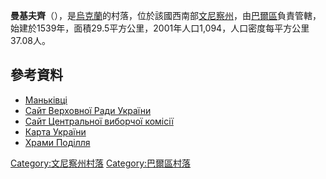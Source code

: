 {{coord|49|03|15|N|27|49|53|E|scale:30000|display=title}}

'''曼基夫齊'''（{{lang-uk|Маньківці}}），是[[烏克蘭|烏克蘭]]的村落，位於該國西南部[[文尼察州|文尼察州]]，由[[巴爾區|巴爾區]]負責管轄，始建於1539年，面積29.5平方公里，2001年人口1,094，人口密度每平方公里37.08人。

==參考資料==
*[http://w1.c1.rada.gov.ua/pls/z7503/A005?rdat1=01.04.2014&rf7571=1405 Маньківці]
* [https://web.archive.org/web/20110521215759/http://gska2.rada.gov.ua/ Сайт Верховної Ради України]
* [http://www.cvk.gov.ua/ Сайт Центральної виборчої комісії] {{Wayback|url=http://www.cvk.gov.ua/ |date=20101203204641 }}
* [http://maps.vlasenko.net/?y=49.05430&x=27.83129 Карта України] {{Wayback|url=http://maps.vlasenko.net/?y=49.05430&x=27.83129 |date=20160305043721 }}
* [http://www.myslenedrevo.com.ua/studies/xramypod/02bar.html Храми Поділля] {{Wayback|url=http://www.myslenedrevo.com.ua/studies/xramypod/02bar.html |date=20160320144725 }}

[[Category:文尼察州村落|Category:文尼察州村落]]
[[Category:巴爾區村落|Category:巴爾區村落]]


{{Vinnytsia-geo-stub}}